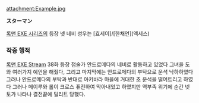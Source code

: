 attachment:Example.jpg

'''スターマン '''

[[록맨 EXE 시리즈]]의 등장 넷 네비 성우는 [효세이]/[한채언](엑세스) 

=== 작중 행적 ===
[[록맨 EXE Stream]] 38화 등장  점술가 안드로메다의 네비로 활동하고 있었다 그녀을 도와 여러가지 예언을 해줬다, 그리고 마지막에는 안드로메다의 부탁으로 운석 낙하하였다 그러나 안드로메다의 부탁과 반대로 아키바라 마을에 거대한 초 운석을 떨어트리고 하였다 그러나 메이루와 롤이 크로스 퓨전하여 막아내었고 하였지만 역부족 위기에 순간 넷토가 나타나 결전끝에 딜리트 당했다.
